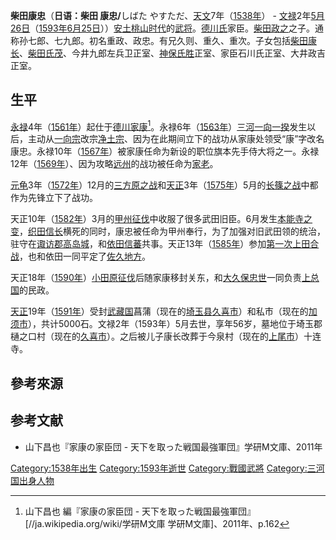{{expand|time=2017-02-24T22:37:30+00:00}}
{{refimprove|time=2017-02-24T22:37:30+00:00}}
'''柴田康忠'''（'''日语：柴田 康忠/'''しばた やすただ、[[天文_(後奈良天皇)|天文]]7年（[[1538年|1538年]]） - [[文禄|文禄]]2年[[五月廿六|5月26日]]（[[1593年|1593年]][[6月25日|6月25日]]））[[安土桃山时代|安土桃山时代]]的[[武将|武将]]。[[德川氏|德川氏]]家臣。[[柴田政之|柴田政之]]之子。通称孙七郎、七九郎。初名重政、政忠。有兄久则、重久、重次。子女包括[[柴田康長|柴田康长]]、[[柴田氏茂|柴田氏茂]]、今井九郎左兵卫正室、[[神保氏勝|神保氏胜]]正室、家臣石川氏正室、大井政吉正室。

== 生平 ==
[[永祿|永禄]]4年（[[1561年|1561年]]）起仕于[[德川家康|德川家康]]<ref name="山下p162">山下昌也 編『家康の家臣団 - 天下を取った戦国最強軍団』[//ja.wikipedia.org/wiki/学研M文庫 学研M文庫]、2011年、p.162</ref>。永禄6年（[[1563年|1563年]]）[[三河一向一揆|三河一向一揆]]发生以后，主动从[[一向宗|一向宗]]改宗[[日本净土信仰|净土宗]]、因为在此期间立下的战功从家康处领受“康”字改名康忠。永禄10年（[[1567年|1567年]]）被家康任命为新设的职位旗本先手侍大将之一。永禄12年（[[1569年|1569年]]）、因为攻略[[遠江國|远州]]的战功被任命为[[家老|家老]]。

[[元龜|元龟]]3年（[[1572年|1572年]]）12月的[[三方原之戰|三方原之战]]和[[天正_(日本)|天正]]3年（[[1575年|1575年]]）5月的[[長篠之戰|长篠之战]]中都作为先锋立下了战功。

天正10年（[[1582年|1582年]]）3月的[[甲州征伐|甲州征伐]]中收服了很多武田旧臣。6月发生[[本能寺之变|本能寺之变]]，[[織田信長|织田信长]]横死的同时，康忠被任命为甲州奉行，为了加强对旧武田领的统治，驻守在[[諏訪郡|诹访郡]][[高島城|高岛城]]，和[[依田信蕃|依田信蕃]]共事。天正13年（[[1585年|1585年]]）参加[[上田合戰|第一次上田合战]]，也和依田一同平定了[[佐久郡|佐久地方]]。

天正18年（[[1590年|1590年]]）[[小田原之戰|小田原征伐]]后随家康移封关东，和[[大久保忠世|大久保忠世]]一同负责[[上总国|上总国]]的民政。

[[天正_(日本)|天正]]19年（[[1591年|1591年]]）受封[[武藏國|武藏国]]菖蒲（现在的[[埼玉縣|埼玉县]][[久喜市|久喜市]]）和私市（现在的[[加須市|加须市]]），共计5000石。文禄2年（1593年）5月去世，享年56岁，墓地位于埼玉郡樋之口村（现在的[[久喜市|久喜市]]）。之后被儿子康长改葬于今泉村（现在的[[上尾市|上尾市]]）十连寺。


== 參考來源 ==
{{Reflist}}

== 参考文献 ==
* 山下昌也『家康の家臣団 - 天下を取った戦国最強軍団』学研M文庫、2011年
[[Category:1538年出生|Category:1538年出生]]
[[Category:1593年逝世|Category:1593年逝世]]
[[Category:戰國武將|Category:戰國武將]]
[[Category:三河国出身人物|Category:三河国出身人物]]